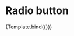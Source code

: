 
<Meta title="Radio" component={Radio} />

# Radio button


<Canvas>
    <Story
        name="Default"
        args={{
            id: 'marty',
            name: 'marty_mcfly',
            label: 'Marty McFly',
            value: 88,
        }}
    >
        {Template.bind({})}
    </Story>
</Canvas>

<ArgsTable story="Default" />
